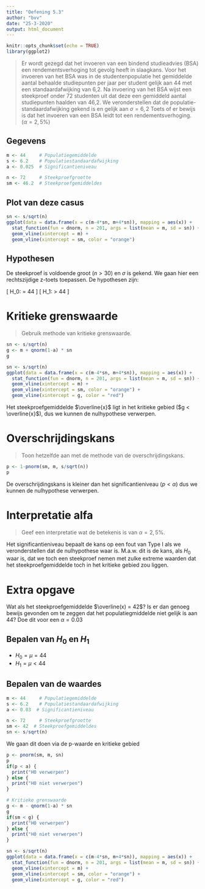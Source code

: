 ```yaml
---
title: "Oefening 5.3"
author: "bvv"
date: "25-3-2020"
output: html_document
---
```


```r
knitr::opts_chunk$set(echo = TRUE)
library(ggplot2)
```

> Er wordt gezegd dat het invoeren van een bindend studieadvies (BSA) een rendementsverhoging tot gevolg heeft in slaagkans. Voor het invoeren van het BSA was in de studentenpopulatie het gemiddelde aantal behaalde studiepunten per jaar per student gelijk aan 44 met een standaardafwijking van 6,2. Na invoering van het BSA wijst een steekproef onder 72 studenten uit dat deze een gemiddeld aantal studiepunten haalden van 46,2. We veronderstellen dat de populatie-standaardafwijking gekend is en gelijk aan $\sigma = 6,2$
> Toets of er bewijs is dat het invoeren van een BSA leidt tot een rendementsverhoging. ($\alpha = 2,5\%$)


## Gegevens

```r
m <- 44     # Populatiegemiddelde
s <- 6.2    # Populatiestandaardafwijking
a <- 0.025  # Significantieniveau

n <- 72     # Steekproefgrootte
sm <- 46.2  # Steekproefgemiddeldes
```

## Plot van deze casus

```r
sn <- s/sqrt(n)
ggplot(data = data.frame(x = c(m-4*sn, m+4*sn)), mapping = aes(x)) +
  stat_function(fun = dnorm, n = 201, args = list(mean = m, sd = sn)) +
  geom_vline(xintercept = m) +
  geom_vline(xintercept = sm, color = "orange")
```

## Hypothesen

De steekproef is voldoende groot $(n > 30)$ en $\sigma$ is gekend. We gaan hier een rechtszijdige z-toets toepassen. De hypothesen zijn:

\[ H_0: \mu = 44 \]
\[ H_1: \mu > 44 \]

# Kritieke grenswaarde

> Gebruik methode van kritieke grenswaarde.

```r
sn <- s/sqrt(n)
g <- m + qnorm(1-a) * sn
g

sn <- s/sqrt(n)
ggplot(data = data.frame(x = c(m-4*sn, m+4*sn)), mapping = aes(x)) +
  stat_function(fun = dnorm, n = 201, args = list(mean = m, sd = sn)) +
  geom_vline(xintercept = m) +
  geom_vline(xintercept = sm, color = "orange") +
  geom_vline(xintercept = g, color = "red")
```

Het steekproefgemiddelde $\overline{x}$ ligt in het kritieke gebied ($g < \overline{x}$), dus we kunnen de nulhypothese verwerpen.

# Overschrijdingskans

> Toon hetzelfde aan met de methode van de overschrijdingskans.

```r
p <- 1-pnorm(sm, m, s/sqrt(n))
p
```

De overschrijdingskans is kleiner dan het significantieniveau ($p < \alpha$) dus we kunnen de nulhypothese verwerpen.

# Interpretatie alfa

> Geef een interpretatie wat de betekenis is van $\alpha = 2,5\%$.

Het significantieniveau bepaalt de kans op een fout van Type I als we veronderstellen dat de nulhypothese waar is. M.a.w. dit is de kans, als $H_0$ waar is, dat we toch een steekproef nemen met zulke extreme waarden dat het steekproefgemiddelde toch in het kritieke gebied zou liggen.

# Extra opgave

Wat als het steekproefgemiddelde $\overline(x) = 42$? Is er dan genoeg bewijs gevonden om te zeggen dat het populatiegmiddelde niet gelijk is aan 44? Doe dit voor een $\alpha = 0.03$

## Bepalen van $H_0$ en $H_1$ 

- $H_0 = \mu = 44$
- $H_1 = \mu < 44$

## Bepalen van de waardes


```r
m <- 44     # Populatiegemiddelde
s <- 6.2    # Populatiestandaardafwijking
a <- 0.03  # Significantieniveau

n <- 72     # Steekproefgrootte
sm <- 42  # Steekproefgemiddeldes
sn <- s/sqrt(n)
```

We gaan dit doen via de p-waarde en kritieke gebied

```r
p <- pnorm(sm, m, sn)
p
if(p < a) {
  print("H0 verwerpen")
} else {
  print("H0 niet verwerpen")
}

# Kritieke grenswaarde
g <- m - qnorm(1-a) * sn
g
if(sm < g) {
  print("H0 verwerpen")
} else {
  print("H0 niet verwerpen")
}

sn <- s/sqrt(n)
ggplot(data = data.frame(x = c(m-4*sn, m+4*sn)), mapping = aes(x)) +
  stat_function(fun = dnorm, n = 201, args = list(mean = m, sd = sn)) +
  geom_vline(xintercept = m) +
  geom_vline(xintercept = sm, color = "orange") +
  geom_vline(xintercept = g, color = "red")
```


